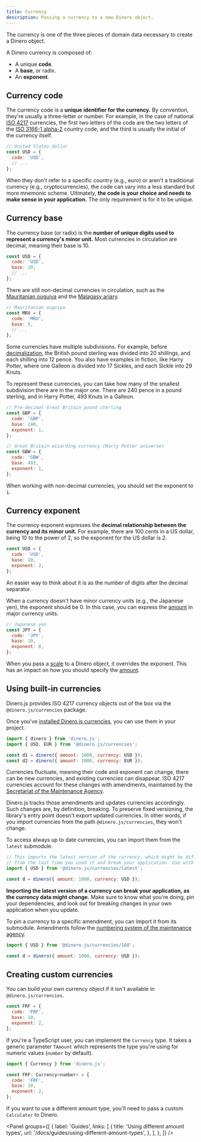 ```yaml
---
title: Currency
description: Passing a currency to a new Dinero object.
---
```


The currency is one of the three pieces of domain data necessary to create a Dinero object.

A Dinero currency is composed of:

- A unique **code**.
- A **base**, or radix.
- An **exponent**.

## Currency code

The currency code is a **unique identifier for the currency.** By convention, they're usually a three-letter or number. For example, in the case of national [ISO 4217](https://en.wikipedia.org/wiki/ISO_4217) currencies, the first two letters of the code are the two letters of the [ISO 3166-1 alpha-2](https://en.wikipedia.org/wiki/ISO_3166-1_alpha-2) country code, and the third is usually the initial of the currency itself.

```js
// United States dollar
const USD = {
  code: 'USD',
  // ...
};
```

When they don't refer to a specific country (e.g., euro) or aren't a traditional currency (e.g., cryptocurrencies), the code can vary into a less standard but more mnemonic scheme. Ultimately, **the code is your choice and needs to make sense in your application.** The only requirement is for it to be unique.

## Currency base

The currency base (or radix) is the **number of unique digits used to represent a currency's minor unit.** Most currencies in circulation are decimal, meaning their base is 10.

```js
const USD = {
  code: 'USD',
  base: 10,
  // ...
};
```

There are still non-decimal currencies in circulation, such as the [Mauritanian ouguiya](https://en.wikipedia.org/wiki/Mauritanian_ouguiya) and the [Malagasy ariary](https://en.wikipedia.org/wiki/Malagasy_ariary).

```js
// Mauritanian ouguiya
const MRU = {
  code: 'MRU',
  base: 5,
  // ...
};
```

Some currencies have multiple subdivisions. For example, before [decimalization](https://en.wikipedia.org/wiki/Decimalisation), the British pound sterling was divided into 20 shillings, and each shilling into 12 pence. You also have examples in fiction, like Harry Potter, where one Galleon is divided into 17 Sickles, and each Sickle into 29 Knuts.

To represent these currencies, you can take how many of the smallest subdivision there are in the major one. There are 240 pence in a pound sterling, and in Harry Potter, 493 Knuts in a Galleon.

```js
// Pre-decimal Great Britain pound sterling
const GBP = {
  code: 'GBP',
  base: 240,
  exponent: 1,
};

// Great Britain wizarding currency (Harry Potter universe)
const GBW = {
  code: 'GBW',
  base: 493,
  exponent: 1,
};
```

<Alert type="info">

When working with non-decimal currencies, you should set the exponent to `1`.

</Alert>

## Currency exponent

The currency exponent expresses the **decimal relationship between the currency and its minor unit.** For example, there are 100 cents in a US dollar, being 10 to the power of 2, so the exponent for the US dollar is 2.

```js
const USD = {
  code: 'USD',
  base: 10,
  exponent: 2,
};
```

An easier way to think about it is as the number of digits after the decimal separator.

When a currency doesn't have minor currency units (e.g., the Japanese yen), the exponent should be 0. In this case, you can express the [amount](/docs/core-concepts/amount) in major currency units.

```js
// Japanese yen
const JPY = {
  code: 'JPY',
  base: 10,
  exponent: 0,
};
```

When you pass a [scale](/docs/core-concepts/scale) to a Dinero object, it overrides the exponent. This has an impact on how you should specify the [amount](/docs/core-concepts/amount).

## Using built-in currencies

Dinero.js provides ISO 4217 currency objects out of the box via the `@dinero.js/currencies` package.

Once you've [installed Dinero.js currencies](/docs/getting-started/quick-start#install-currencies), you can use them in your project.

```js
import { dinero } from 'dinero.js';
import { USD, EUR } from '@dinero.js/currencies';

const d1 = dinero({ amount: 1000, currency: USD });
const d2 = dinero({ amount: 1000, currency: EUR });
```

Currencies fluctuate, meaning their code and exponent can change, there can be new currencies, and existing currencies can disappear. ISO 4217 currencies account for these changes with amendments, maintained by the [Secretariat of the Maintenance Agency](https://www.six-group.com/en/products-services/financial-information/data-standards.html).

Dinero.js tracks those amendments and updates currencies accordingly. Such changes are, by definition, breaking. To preserve fixed versioning, the library's entry point doesn't export updated currencies. In other words, if you import currencies from the path `@dinero.js/currencies`, they won't change.

To access always up to date currencies, you can import them from the `latest` submodule.

```js
// This imports the latest version of the currency, which might be different
// from the last time you used it and break your application. Use with caution.
import { USD } from '@dinero.js/currencies/latest';

const d = dinero({ amount: 1000, currency: USD });
```

<Alert type="warning">

**Importing the latest version of a currency can break your application, as the currency data might change.** Make sure to know what you're doing, pin your dependencies, and look out for breaking changes in your own application when you update.

</Alert>

To pin a currency to a specific amendment, you can import it from its submodule. Amendments follow the [numbering system of the maintenance agency](https://www.six-group.com/en/products-services/financial-information/data-standards.html#scrollTo=amendments).

```js
import { USD } from '@dinero.js/currencies/168';

const d = dinero({ amount: 1000, currency: USD });
```

## Creating custom currencies

You can build your own currency object if it isn't available in `@dinero.js/currencies`.

```js
const FRF = {
  code: 'FRF',
  base: 10,
  exponent: 2,
};
```

If you're a TypeScript user, you can implement the `Currency` type. It takes a generic parameter `TAmount` which represents the type you're using for numeric values (`number` by default).

```js
import { Currency } from 'dinero.js';

const FRF: Currency<number> = {
  code: 'FRF',
  base: 10,
  exponent: 2,
};
```

If you want to use a different amount type, you'll need to pass a custom `Calculator` to Dinero.

<Panel
  groups={[
    {
      label: 'Guides',
      links: [
        {
          title: 'Using different amount types',
          url: '/docs/guides/using-different-amount-types',
        },
      ],
    },
  ]}
/>
